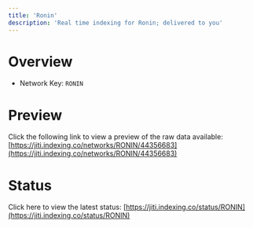```yaml
---
title: 'Ronin'
description: 'Real time indexing for Ronin; delivered to you'
---
```


# Overview
- Network Key: `RONIN`

# Preview
Click the following link to view a preview of the raw data available: [https://jiti.indexing.co/networks/RONIN/44356683](https://jiti.indexing.co/networks/RONIN/44356683)

# Status
Click here to view the latest status: [https://jiti.indexing.co/status/RONIN](https://jiti.indexing.co/status/RONIN)
